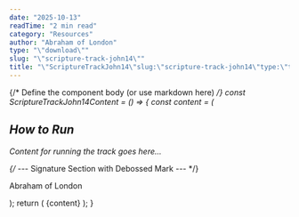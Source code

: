 ```yaml
---
date: "2025-10-13"
readTime: "2 min read"
category: "Resources"
author: "Abraham of London"
type: "\"download\""
slug: "\"scripture-track-john14\""
title: "\"ScriptureTrackJohn14\"slug:\"scripture-track-john14\"type:\"template\"slug:\"scripture-track-john14\"type:\"Download\"title:\"ScriptureTrackJohn14\"date:2025-10-13author:\"AbrahamofLondon\"readTime:2minreadcategory:\"Resources\""
---
```



{/* Define the component body (or use markdown here) */}
const ScriptureTrackJohn14Content = () => {
  const content = (
    <div className="text-deepCharcoal">
      <h2>How to Run</h2>
      <p>Content for running the track goes here...</p>
      {/* --- Signature Section with Debossed Mark --- */}
      <div className="mt-12 pt-8 border-t border-lightGrey flex flex-col items-end">
        <EmbossedSign src="/assets/images/signature/abraham-of-london-cursive.svg" alt="Abraham of London Signature" width={200} height={60} effect="deboss" baseColor="transparent" className="mb-1" />
        <p className="text-sm font-serif text-forest">Abraham of London</p>
      </div>
    </div>
  );
  return (
    <BrandFrame title="Scripture Track John 14" subtitle="Assurance Obedience The Helper Peace" pageSize="A4" >
      {content}
    </BrandFrame>
  );
}

<ScriptureTrackJohn14Content />

